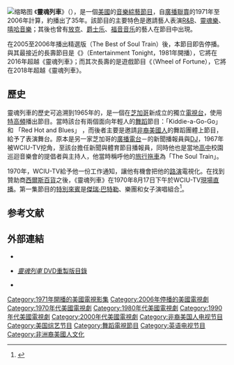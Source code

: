 {{infobox television
| show_name = 靈魂列車<br>Soul Train
| image = [[File:Soul_Train_Logo.png|200px]]
| format = [[音乐|音乐]][[綜藝節目|綜藝節目]]
| runtime = 45–48 [[分鐘|分鐘]] 
| creator = {{link-en|Don Cornelius|Don Cornelius}}
| presenter = Don Cornelius<br>(1971–93)<br>來賓主持(1993–97)<br>{{link-en|Mystro Clark|Mystro Clark}}(1997–99)<br>[[薛馬·摩爾|薛馬·摩爾]](1999–2003)<br>{{link-en|Dorian Gregory|Dorian Gregory}}(2003–06)<br>
| producer = Don Cornelius
| company = Don Cornelius Productions
| distributor =  {{link-en|Tribune Entertainment|Tribune Entertainment}}
| narrated = Sid McCoy 
| country = {{USA}}
| location =  [[加州|加州]][[好莱坞|好莱坞]]
| network = [[Broadcast_syndication|Syndication]]
| first_aired = {{start date|1971|10|2}}
| last_aired = {{end date|2006|3|25}}
| list_episodes = 靈魂列車每集節目列表
| num_episodes = 1,117
| website = http://www.soultrain.com{{en}}
}}
[[File:Staple_Singers_on_Soul_Train.jpg|缩略图]]
《'''靈魂列車'''》（{{lang-en|''Soul Train''}}），是一個[[美國|美國]]的[[音樂|音樂]][[綜藝節目|綜藝節目]]，自[[廣播聯賣|廣播聯賣]]的1971年至2006年計算，約播出了35年。該節目的主要特色是邀請藝人表演[[节奏布鲁斯|R&B]]、[[靈魂樂|靈魂樂]]、[[嘻哈音樂|嘻哈音樂]]；其後也曾有[[放克|放克]]、[[爵士乐|爵士乐]]、[[福音音乐|福音音乐]]的藝人在節目中出現。

在2005至2006年播出精選版（The Best of Soul Train）後，本節目即告停播。與其最接近的長壽節目是《{{link-en|今夜娛樂|Entertainment Tonight}}》（Entertainment Tonight，1981年開播），它將在2016年超越《靈魂列車》；而其次長壽的是遊戲節目《{{link-en|命運輪盤|Wheel of Fortune (U.S. game show)}}（Wheel of Fortune），它將在2018年超越《靈魂列車》。

==  歷史 ==
靈魂列車的歷史可追溯到1965年的{{link-en|WCIU-TV|WCIU-TV}}，是一個在[[芝加哥|芝加哥]]新成立的獨立[[電視台|電視台]]，使用[[特高頻|特高頻]]播出節目。當時該台有兩個面向年輕人的[[舞蹈|舞蹈]]節目：「Kiddie-a-Go-Go」和 「Red Hot and Blues」 ，而後者主要是邀請[[非裔美國人|非裔美國人]]的舞蹈團體上節目，給予了表演舞台。{{link-en|Don Cornelius|Don Cornelius}}原本是另一家芝加哥的[[廣播電台|廣播電台]]－{{link-en|WVON|WVON}}的新聞播報員與[[DJ|DJ]]，1967年被WCIU-TV挖角，至該台擔任新聞與體育節目播報員，同時他也是當地[[高中|高中]]校園巡迴音樂會的提倡者與主持人，他當時稱呼他的[[拖挂式房车|旅行拖車]]為「The Soul Train」。

1970年，WCIU-TV給予他一份工作通知，讓他有機會把他的[[路演|路演]]電視化。在找到贊助商[[西爾斯百貨|西爾斯百貨]]之後，《靈魂列車》在1970年8月17日下午於WCIU-TV[[現場直播|現場直播]]。第一集節目的[[特別來賓|特別來賓]]是[[傑瑞·巴特勒|傑瑞·巴特勒]]、樂團{{link-en|The Chi-Lites|The Chi-Lites}}和女子演唱組合{{link-en|The Emotions|The Emotions}}<ref name="Chicago Defender">{{cite web |url=http://www.chicagodefender.com/article-3052-soul-train-reunion-to-honor-show-host-ghent.html |title=Soul Train reunion to honor show host, Ghent |accessdate=March 29, 2010 |first=Shamontiel L. |last=Vaughn |publisher=chicagodefender.com |date=January 26, 2009 |deadurl=yes |archiveurl=https://web.archive.org/web/20100420003327/http://www.chicagodefender.com/article-3052-soul-train-reunion-to-honor-show-host-ghent.html |archivedate=2010-04-20}}</ref>。

==参考文献==
{{reflist}}

== 外部連結 ==
{{commonscat|Soul Train}}
* {{en}}{{Official website|http://www.soultrain.com}}
* {{en}}[http://www.timelife.com/webapp/wcs/stores/servlet/ProductDisplay?catalogId=10001&storeId=1001&langId=-1&top_category=90000&productId=144501 ''靈魂列車'' DVD重製版目錄] {{Wayback|url=http://www.timelife.com/webapp/wcs/stores/servlet/ProductDisplay?catalogId=10001&storeId=1001&langId=-1&top_category=90000&productId=144501 |date=20120223201010 }}
* {{IMDb title|0161194}}

{{Authority control}}

{{DEFAULTSORT:Soul Train}}
[[Category:1971年開播的美國電視影集|Category:1971年開播的美國電視影集]]
[[Category:2006年停播的美國電視劇|Category:2006年停播的美國電視劇]]
[[Category:1970年代美國電視劇|Category:1970年代美國電視劇]]
[[Category:1980年代美國電視劇|Category:1980年代美國電視劇]]
[[Category:1990年代美國電視劇|Category:1990年代美國電視劇]]
[[Category:2000年代美國電視劇|Category:2000年代美國電視劇]]
[[Category:非裔美国人电视节目|Category:非裔美国人电视节目]]
[[Category:美国综艺节目|Category:美国综艺节目]]
[[Category:舞蹈電視節目|Category:舞蹈電視節目]]
[[Category:英语电视节目|Category:英语电视节目]]
[[Category:非洲裔美國人文化|Category:非洲裔美國人文化]]